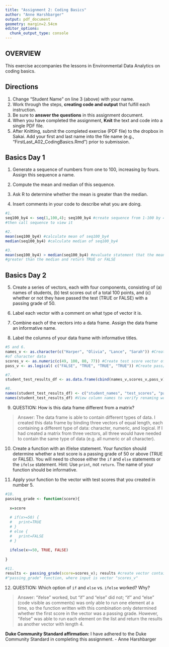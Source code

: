```yaml
---
title: "Assignment 2: Coding Basics"
author: "Anne Harshbarger"
output: pdf_document
geometry: margin=2.54cm
editor_options: 
  chunk_output_type: console
---
```


## OVERVIEW

This exercise accompanies the lessons in Environmental Data Analytics on coding basics. 

## Directions
1. Change "Student Name" on line 3 (above) with your name.
2. Work through the steps, **creating code and output** that fulfill each instruction.
3. Be sure to **answer the questions** in this assignment document.
4. When you have completed the assignment, **Knit** the text and code into a single PDF file.
5. After Knitting, submit the completed exercise (PDF file) to the dropbox in Sakai. Add your first and last name into the file name (e.g., "FirstLast_A02_CodingBasics.Rmd") prior to submission.



## Basics Day 1

1. Generate a sequence of numbers from one to 100, increasing by fours. Assign this sequence a name. 

2. Compute the mean and median of this sequence. 

3. Ask R to determine whether the mean is greater than the median. 

4. Insert comments in your code to describe what you are doing.

```r
#1.
seq100_by4 <- seq(1,100,4); seq100_by4 #create sequence from 1-100 by 4 called "seq100_by4," 
#then call sequence to view it

#2. 
mean(seq100_by4) #calculate mean of seq100_by4
median(seq100_by4) #calculate median of seq100_by4

#3. 
mean(seq100_by4) > median(seq100_by4) #evaluate statement that the mean of the sequence is 
#greater than the median and return TRUE or FALSE

```

## Basics Day 2

5. Create a series of vectors, each with four components, consisting of (a) names of students, (b) test scores out of a total 100 points, and (c) whether or not they have passed the test (TRUE or FALSE) with a passing grade of 50.

6. Label each vector with a comment on what type of vector it is.

7. Combine each of the vectors into a data frame. Assign the data frame an informative name.

8. Label the columns of your data frame with informative titles.

```r
#5 and 6.
names_v <- as.character(c("Harper", "Olivia", "Lance", "Sarah")) #Create student name vector 
#of character data
scores_v <- as.numeric(c(49, 100, 80, 77)) #Create test score vector of numeric data
pass_v <- as.logical( c("FALSE", "TRUE", "TRUE", "TRUE")) #Create pass/fail vector of logical data

#7.
student_test_results_df <- as.data.frame(cbind(names_v,scores_v,pass_v)) #Bind vectors into dataframe

#8.
names(student_test_results_df) <- c("student_names", "test_scores", "pass_fail") #Rename columns
names(student_test_results_df) #View column names to verify renaming worked

```

9. QUESTION: How is this data frame different from a matrix?

> Answer: The data frame is able to contain different types of data. I created this data frame by binding three vectors of equal length, each containing a different type of data: character, numeric, and logical. If I had created a matrix from three vectors, all three would have needed to contain the same type of data (e.g. all numeric or all character).


10. Create a function with an if/else statement. Your function should determine whether a test score is a passing grade of 50 or above (TRUE or FALSE). You will need to choose either the `if` and `else` statements or the `ifelse` statement. Hint: Use `print`, not `return`. The name of your function should be informative.


11. Apply your function to the vector with test scores that you created in number 5. 

```r
#10.
passing_grade <- function(score){
  
  x=score
  
  # if(x>=50) {
  #   print=TRUE
  # }
  # else {
  #   print=FALSE
  # }
  
  ifelse(x>=50, TRUE, FALSE)
  
}

#11.
results <- passing_grade(score=scores_v); results #create vector containing outputs of 
#"passing_grade" function, where input is vector "scores_v"

```

12. QUESTION: Which option of `if` and `else` vs. `ifelse` worked? Why?

> Answer: "ifelse" worked, but "if" and "else" did not; "if" and "else" (code visible as comments) was only able to run one element at a time, so the function written with this combination only determined whether the first score in the vector was a passing grade. However, "ifelse" was able to run each element on the list and return the results as another vector with length 4.


**Duke Community Standard affirmation:** I have adhered to the Duke Community Standard in completing this assignment. - Anne Harshbarger
